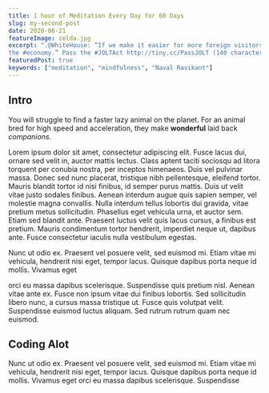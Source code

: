 ```yaml
---
title: 1 hour of Meditation Every Day for 60 Days
slug: my-second-post
date: 2020-06-21
featureImage: zelda.jpg
excerpt: ".@WhiteHouse: “If we make it easier for more foreign visitors to visit... (it) grows
the #economy.” Pass the #JOLTAct http://tiny.cc/PassJOLT (140 characters) djcndccccccccccccxcxcdsss "
featuredPost: true
keywords: ["meditation", "mindfulness", "Naval Ravikant"]
---
```


## Intro

You will struggle to find a faster lazy animal on the planet. For an animal bred for high speed and acceleration, they make **wonderful** laid back _companions_.

Lorem ipsum dolor sit amet, consectetur adipiscing elit. Fusce lacus dui, ornare sed velit in, auctor mattis lectus. Class aptent taciti sociosqu ad litora torquent per conubia nostra, per inceptos himenaeos. Duis vel pulvinar massa. Donec sed nunc placerat, tristique nibh pellentesque, eleifend tortor. Mauris blandit tortor id nisi finibus, id semper purus mattis. Duis ut velit vitae justo sodales finibus. Aenean interdum augue quis sapien semper, vel molestie magna convallis. Nulla interdum tellus lobortis dui gravida, vitae pretium metus sollicitudin. Phasellus eget vehicula urna, et auctor sem. Etiam sed blandit ante. Praesent luctus velit quis lacus cursus, a finibus est pretium. Mauris condimentum tortor hendrerit, imperdiet neque ut, dapibus ante. Fusce consectetur iaculis nulla vestibulum egestas.

Nunc ut odio ex. Praesent vel posuere velit, sed euismod mi. Etiam vitae mi vehicula, hendrerit nisi eget, tempor lacus. Quisque dapibus porta neque id mollis. Vivamus eget

orci eu massa dapibus scelerisque. Suspendisse quis pretium nisl. Aenean vitae ante ex. Fusce non ipsum vitae dui finibus lobortis. Sed sollicitudin libero nunc, a cursus massa tristique ut. Fusce quis volutpat velit. Suspendisse euismod luctus aliquam. Sed rutrum rutrum quam nec euismod.

## Coding Alot

Nunc ut odio ex. Praesent vel posuere velit, sed euismod mi. Etiam vitae mi vehicula, hendrerit nisi eget, tempor lacus. Quisque dapibus porta neque id mollis. Vivamus eget orci eu massa dapibus scelerisque. Suspendisse
